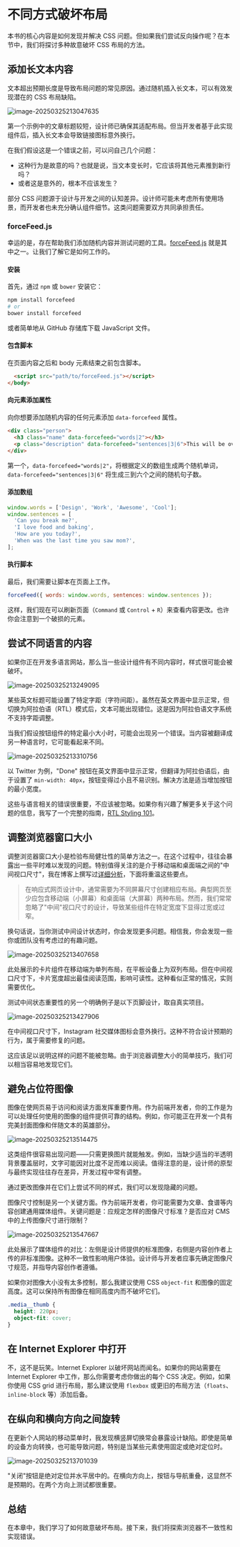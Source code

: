# 不同方式破坏布局

本书的核心内容是如何发现并解决 CSS 问题。但如果我们尝试反向操作呢？在本节中，我们将探讨多种故意破坏 CSS 布局的方法。

## 添加长文本内容

文本超出预期长度是导致布局问题的常见原因。通过随机插入长文本，可以有效发现潜在的 CSS 布局缺陷。

![image-20250325213047635](/img/image-20250325213047635.png)

第一个示例中的文章标题较短，设计师已确保其适配布局。但当开发者基于此实现组件后，插入长文本会导致链接图标意外换行。

在我们假设这是一个错误之前，可以问自己几个问题：

- 这种行为是故意的吗？也就是说，当文本变长时，它应该将其他元素推到新行吗？
- 或者这是意外的，根本不应该发生？

部分 CSS 问题源于设计与开发之间的认知差异。设计师可能未考虑所有使用场景，而开发者也未充分确认组件细节。这类问题需要双方共同承担责任。

### forceFeed.js

幸运的是，存在帮助我们添加随机内容并测试问题的工具。[forceFeed.js](https://github.com/Heydon/forceFeed) 就是其中之一。让我们了解它是如何工作的。

#### 安装

首先，通过 `npm` 或 `bower` 安装它：

```bash
npm install forcefeed
# or
bower install forcefeed
```

或者简单地从 GitHub 存储库下载 JavaScript 文件。

#### 包含脚本

在页面内容之后和 body 元素结束之前包含脚本。

```html
  <script src="path/to/forceFeed.js"></script>
</body>
```

#### 向元素添加属性

向你想要添加随机内容的任何元素添加 `data-forcefeed` 属性。

```html
<div class="person">
  <h3 class="name" data-forcefeed="words|2"></h3>
  <p class="description" data-forcefeed="sentences|3|6">This will be overridden</p>
</div>
```

第一个，`data-forcefeed="words|2"`，将根据定义的数组生成两个随机单词，`data-forcefeed="sentences|3|6"` 将生成三到六个之间的随机句子数。

#### 添加数组

```js
window.words = ['Design', 'Work', 'Awesome', 'Cool'];
window.sentences = [
  'Can you break me?',
  'I love food and baking',
  'How are you today?',
  'When was the last time you saw mom?',
];
```

#### 执行脚本

最后，我们需要让脚本在页面上工作。

```js
forceFeed({ words: window.words, sentences: window.sentences });
```

这样，我们现在可以刷新页面（`Command` 或 `Control` + `R`）来查看内容更改。也许你会注意到一个破损的元素。

## 尝试不同语言的内容

如果你正在开发多语言网站，那么当一些设计组件有不同内容时，样式很可能会被破坏。

![image-20250325213249095](/img/image-20250325213249095.png)

某些英文标题可能设置了特定字距（字符间距）。虽然在英文界面中显示正常，但切换为阿拉伯语（RTL）模式后，文本可能出现错位。这是因为阿拉伯语文字系统不支持字距调整。

当我们假设按钮组件的特定最小大小时，可能会出现另一个错误。当内容被翻译成另一种语言时，它可能看起来不同。

![image-20250325213310756](/img/image-20250325213310756.png)

以 Twitter 为例，"Done" 按钮在英文界面中显示正常，但翻译为阿拉伯语后，由于设置了 `min-width: 40px`，按钮变得过小且不易识别。解决方法是适当增加按钮的最小宽度。

这些与语言相关的错误很重要，不应该被忽略。如果你有兴趣了解更多关于这个问题的信息，我写了一个完整的指南，[RTL Styling 101](https://rtlstyling.com/)。

## 调整浏览器窗口大小

调整浏览器窗口大小是检验布局健壮性的简单方法之一。在这个过程中，往往会暴露出一些平时难以发现的问题。特别值得关注的是介于移动端和桌面端之间的"中间视口尺寸"，我在博客上撰写过[详细分析](https://ishadeed.com/article/in-between/)，下面将重温这些要点。

> 在响应式网页设计中，通常需要为不同屏幕尺寸创建相应布局。典型网页至少应包含移动端（小屏幕）和桌面端（大屏幕）两种布局。然而，我们常常忽略了"中间"视口尺寸的设计，导致某些组件在特定宽度下显得过宽或过窄。

换句话说，当你测试中间设计状态时，你会发现更多问题。相信我，你会发现一些你或团队没有考虑过的有趣问题。

![image-20250325213407658](/img/image-20250325213407658.png)

此处展示的卡片组件在移动端为单列布局，在平板设备上为双列布局。但在中间视口尺寸下，卡片宽度超出最佳阅读范围，影响可读性。这种看似正常的情况，实则需要优化。

测试中间状态重要性的另一个明确例子是以下页脚设计，取自真实项目。

![image-20250325213427906](/img/image-20250325213427906.png)

在中间视口尺寸下，Instagram 社交媒体图标会意外换行。这种不符合设计预期的行为，属于需要修复的问题。

这应该足以说明这样的问题不能被忽略。由于浏览器调整大小的简单技巧，我们可以相当容易地发现它们。

## 避免占位符图像

图像在使网页易于访问和阅读方面发挥重要作用。作为前端开发者，你的工作是为可以处理任何使用的图像的组件提供可靠的结构。例如，你可能正在开发一个具有完美封面图像和伴随文本的英雄部分。

![image-20250325213514475](/img/image-20250325213514475.png)

这类组件很容易出现问题——只需更换图片就能触发。例如，当缺少适当的半透明背景覆盖层时，文字可能因对比度不足而难以阅读。值得注意的是，设计师的原型与最终实现往往存在差异，开发过程中常有调整。

通过更改图像并在它们上尝试不同的样式，我们可以发现隐藏的问题。

图像尺寸控制是另一个关键方面。作为前端开发者，你可能需要为文章、食谱等内容创建通用媒体组件。关键问题是：应规定怎样的图像尺寸标准？是否应对 CMS 中的上传图像尺寸进行限制？

![image-20250325213547667](/img/image-20250325213547667.png)

此处展示了媒体组件的对比：左侧是设计师提供的标准图像，右侧是内容创作者上传的非标准图像。这种不一致性影响用户体验。设计师与开发者应事先确定图像尺寸规范，并指导内容创作者遵循。

如果你对图像大小没有太多控制，那么我建议使用 CSS `object-fit` 和图像的固定高度。这可以保持所有图像在相同高度内而不破坏它们。

```css
.media__thumb {
  height: 220px;
  object-fit: cover;
}
```

## 在 Internet Explorer 中打开

不，这不是玩笑。Internet Explorer 以破坏网站而闻名。如果你的网站需要在 Internet Explorer 中工作，那么你需要考虑你做出的每个 CSS 决定。例如，如果你使用 CSS grid 进行布局，那么建议使用 `flexbox` 或更旧的布局方法（`floats`、`inline-block` 等）添加后备。

## 在纵向和横向方向之间旋转

在更新个人网站的移动菜单时，我发现横竖屏切换常会暴露设计缺陷。即使是简单的设备方向转换，也可能导致问题，特别是当某些元素使用固定或绝对定位时。

![image-20250325213701039](/img/image-20250325213701039.png)

"关闭"按钮是绝对定位并水平居中的。在横向方向上，按钮与导航重叠，这显然不是预期的。在两个方向上测试都很重要。

## 总结

在本章中，我们学习了如何故意破坏布局。接下来，我们将探索浏览器不一致性和实现错误。
